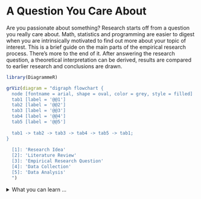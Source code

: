 # A Question You Care About

Are you passionate about something? Research starts off from a question you really care about. Math, statistics and programming are easier to digest when you are intrinsically motivated to find out more about your topic of interest. This is a brief guide on the main parts of the empirical research process. There's more to the end of it. After answering the research question, a theoretical interpretation can be derived, results are compared to earlier research and conclusions are drawn. 

```r
library(DiagrammeR)

grViz(diagram = "digraph flowchart {
  node [fontname = arial, shape = oval, color = grey, style = filled]
  tab1 [label = '@@1']
  tab2 [label = '@@2']
  tab3 [label = '@@3']
  tab4 [label = '@@4']
  tab5 [label = '@@5']
  
  tab1 -> tab2 -> tab3 -> tab4 -> tab5 -> tab1;
}
  
  [1]: 'Research Idea'
  [2]: 'Literature Review'
  [3]: 'Empirical Research Question'    
  [4]: 'Data Collection'    
  [5]: 'Data Analysis'    
  ")
```

::: {.infobox .information data-latex="warning"}
<details>
<summary>What you can learn ... </summary>
- What is at the heart of empirical research: Questions. 
- How to get and handle tabular data. 
- The principles of relationships and trends.
- How to model relationships with equations. 
- Estimate a relationship with Regression. 
- The implementation in the statistical software R.
</details>
:::

<!-- how to do it yourself instead of relying on data and analysis from someone else. -->

<!-- The chances are pretty high that there is data on your subject.  -->

<!-- A good research question is essential to guide your research paper or thesis. It pinpoints exactly what you want to find out and gives your work a clear focus and purpose. All research questions should be focused, specific and relevant. An empirical research question can be answered by collecting and analyzing data. -->

<!-- ```{r letter-a, echo=FALSE} -->
<!-- library(learnr) -->
<!-- question("What number is the letter A in the English alphabet?", -->
<!--  answer("8"), -->
<!--  answer("14"), -->
<!--  answer("1", correct = TRUE), -->
<!--  answer("23") -->
<!-- ) -->
<!-- ``` -->



